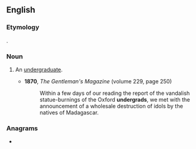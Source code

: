 ==English==

===Etymology===
{{clipping|en|undergraduate}}.

===Noun===
{{en-noun}}

# {{lb|en|informal}} An [[undergraduate]].
#* '''1870''', ''The Gentleman's Magazine'' (volume 229, page 250)
#*: Within a few days of our reading the report of the vandalish statue-burnings of the Oxford '''undergrads''', we met with the announcement of a wholesale destruction of idols by the natives of Madagascar.

===Anagrams===
* {{anagrams|en|underdrag}}